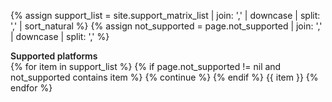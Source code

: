 {% assign support_list = site.support_matrix_list | join: ',' | downcase | split: ',' | sort_natural %}
{% assign not_supported = page.not_supported | join: ',' | downcase | split: ','  %}
<div>
    <div class="panel support_list">      
          <div id="support_matrix_popover" class="panel-head" style="font-weight: 600;" data-trigger="hover" data-content="These are the currently supported platforms for this feature. Platforms not listed below are unsupported in this version of the product." data-placement="left" onMouseOver="$('#support_matrix_popover').popover('show');">Supported platforms
            <i class="fa fa-question-circle support_list_info"></i>
          </div>
          <div class="panel-body">
            {% for item in support_list  %}
            {% if page.not_supported != nil and not_supported contains item %}
                {% continue %}
            {% endif %}
            <span class="badge bg-primary">{{ item }}</span>
            {% endfor %}
        </div>          
      </div>
</div>
